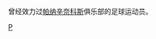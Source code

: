 {{noteTA
|T=zh-cn:分類:帕纳辛奈科斯球员; zh-hk:分類:彭拿典奈高斯球員
|1=zh-cn:帕纳辛奈科斯; zh-hk:彭拿典奈高斯
}}

{{Catnav|頁面分類|...|各國足球|希腊足球}}

曾经效力过[[帕纳辛奈科斯|帕纳辛奈科斯]]俱乐部的足球运动员。
{{Commonscat|Players of Panathinaikos FC}}

[[Category:效力希臘球會的球員|P]]